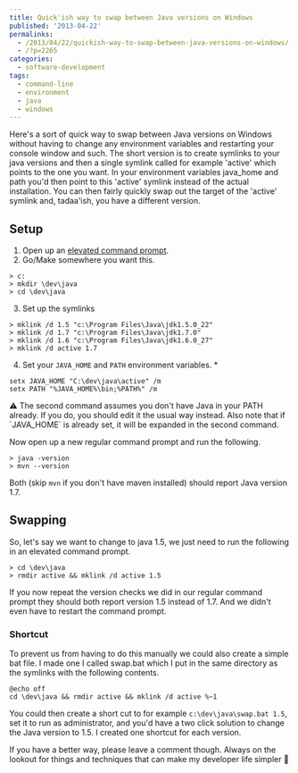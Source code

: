---
title: Quick'ish way to swap between Java versions on Windows
published: '2013-04-22'
permalinks:
  - /2013/04/22/quickish-way-to-swap-between-java-versions-on-windows/
  - /?p=2265
categories:
  - software-development
tags:
  - command-line
  - environment
  - java
  - windows
---

Here's a sort of quick way to swap between Java versions on Windows without having to change any environment variables and restarting your console window and such. The short version is to create symlinks to your java versions and then a single symlink called for example 'active' which points to the one you want. In your environment variables java_home and path you'd then point to this 'active' symlink instead of the actual installation. You can then fairly quickly swap out the target of the 'active' symlink and, tadaa'ish, you have a different version.

## Setup

1. Open up an [elevated command prompt](/?p=1139).
2. Go/Make somewhere you want this.

```dos
> c:
> mkdir \dev\java
> cd \dev\java
```

3. Set up the symlinks

```dos
> mklink /d 1.5 "c:\Program Files\Java\jdk1.5.0_22"
> mklink /d 1.7 "c:\Program Files\Java\jdk1.7.0"
> mklink /d 1.6 "c:\Program Files\Java\jdk1.6.0_27"
> mklink /d active 1.7
```

4. Set your `JAVA_HOME` and `PATH` environment variables. \*

```dos
setx JAVA_HOME "C:\dev\java\active" /m
setx PATH "%JAVA_HOME%\bin;%PATH%" /m
```

<div className="note">
  ⚠ The second command assumes you don't have Java in your PATH already. If you
  do, you should edit it the usual way instead. Also note that if `JAVA_HOME` is
  already set, it will be expanded in the second command.
</div>

Now open up a new regular command prompt and run the following.

```dos
> java -version
> mvn --version
```

Both (skip `mvn` if you don't have maven installed) should report Java version 1.7.

## Swapping

So, let's say we want to change to java 1.5, we just need to run the following in an elevated command prompt.

```dos
> cd \dev\java
> rmdir active && mklink /d active 1.5
```

If you now repeat the version checks we did in our regular command prompt they should both report version 1.5 instead of 1.7. And we didn't even have to restart the command prompt.

### Shortcut

To prevent us from having to do this manually we could also create a simple bat file. I made one I called swap.bat which I put in the same directory as the symlinks with the following contents.

```dos
@echo off
cd \dev\java && rmdir active && mklink /d active %~1
```

You could then create a short cut to for example `c:\dev\java\swap.bat 1.5`, set it to run as administrator, and you'd have a two click solution to change the Java version to 1.5. I created one shortcut for each version.

If you have a better way, please leave a comment though. Always on the lookout for things and techniques that can make my developer life simpler 🙂
